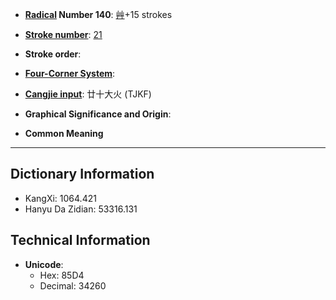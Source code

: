 * '''[[Wiktionary:Chinese radical index| Radical]] Number 140''': [[Wiktionary:Chinese radical index 艸|艸]]+15 strokes

* '''[[Wiktionary:Chinese total strokes index|Stroke number]]''': [[Wiktionary:Chinese total strokes index 21|21]]

* '''Stroke order''': 

* '''[[Wiktionary:Chinese four corner index|Four-Corner System]]''': 

* '''[[Wiktionary:Chinese Cangjie index|Cangjie input]]''': 廿十大火 (TJKF)

* '''Graphical Significance and Origin''': 

* '''Common Meaning'''

----

== Dictionary Information ==

* KangXi: 1064.421
* Hanyu Da Zidian: 53316.131

== Technical Information ==

* '''Unicode''':
** Hex: 85D4
** Decimal: 34260